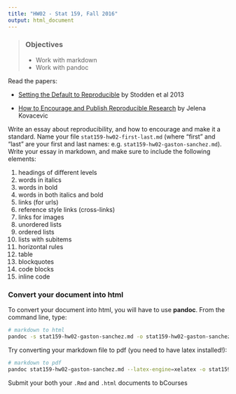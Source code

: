 ```yaml
---
title: "HW02 - Stat 159, Fall 2016"
output: html_document
---
```


> ### Objectives
> - Work with markdown
> - Work with pandoc


Read the papers:

- [Setting the Default to Reproducible](http://stodden.net/icerm_report.pdf) 
by Stodden et al 2013

- [How to Encourage and Publish Reproducible Research](http://jelena.ece.cmu.edu/repository/conferences/07_04_Icassp_Kovacevic.pdf) 
by Jelena Kovacevic


Write an essay about reproducibility, and how to encourage and make 
it a standard. 
Name your file `stat159-hw02-first-last.md` (where "first" and "last" are
your first and last names: e.g. `stat159-hw02-gaston-sanchez.md`). 
Write your essay in markdown, and make sure to include the following elements:

1. headings of different levels
2. words in italics
3. words in bold
4. words in both italics and bold
5. links (for urls)
6. reference style links (cross-links)
7. links for images
8. unordered lists
9. ordered lists
10. lists with subitems
11. horizontal rules 
12. table
13. blockquotes
14. code blocks
15. inline code


### Convert your document into html

To convert your document into html, you will have to use __pandoc__.
From the command line, type:
```bash
# markdown to html
pandoc -s stat159-hw02-gaston-sanchez.md -o stat159-hw02-gaston-sanchez.html
```

Try converting your markdown file to pdf (you need to have latex installed!):
```bash
# markdown to pdf
pandoc stat159-hw02-gaston-sanchez.md --latex-engine=xelatex -o stat159-hw02-gaston-sanchez.pdf
```

Submit your both your `.Rmd` and `.html` documents to bCourses
